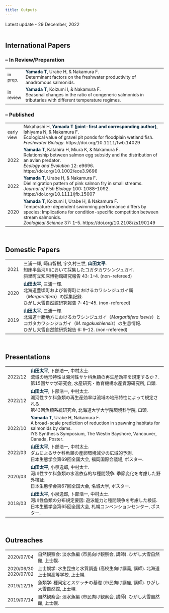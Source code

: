 ```yaml
---
title: Outputs
---
```


Latest update - 29 December, 2022
<br />
<br />

<style>
table, th, td {
    font-size: 100%;
}
</style>

## International Papers
### – In Review/Preparation
| | |
| :- | :---------------- |
| in prep. | <span style="font-weight:bold; color: #06283D; ">Yamada T</span>, Urabe H, & Nakamura F.<br />Determinant factors on the freshwater productivity of anadromous salmonids. |
| in review | <span style="font-weight:bold; color: #06283D; ">Yamada T</span>, Koizumi I, & Nakamura F.<br />Seasonal changes in the ratio of congeneric salmonids in tributaries with different temperature regimes. |

### – Published
| | |
| :- | :---------------- |
| early view | Nakahashi H, <span style="font-weight:bold; color: #06283D; ">Yamada T (joint-first and corresponding author)</span>, Ishiyama N, & Nakamura F.<br />Ecological value of gravel pit ponds for floodplain wetland fish.<br />*Freshwater Biology*. https://doi.org/10.1111/fwb.14029 |
| 2022 | <span style="font-weight:bold; color: #06283D; ">Yamada T</span>, Katahira H, Miura K, & Nakamura F.<br />Relationship between salmon egg subsidy and the distribution of an avian predator. <br />*Ecology and Evolution* 12: e9696. https://doi.org/10.1002/ece3.9696 |
| 2022 | <span style="font-weight:bold; color: #06283D; ">Yamada T</span>, Urabe H, & Nakamura F. <br />Diel migration pattern of pink salmon fry in small streams. <br />*Journal of Fish Biology* 100: 1088–1092. https://doi.org/10.1111/jfb.15007 |
| 2020 | <span style="font-weight:bold; color: #06283D; ">Yamada T</span>, Koizumi I, Urabe H, & Nakamura F. <br />Temperature-dependent swimming performance differs by species: Implications for condition-specific competition between stream salmonids. <br />*Zoological Science* 37: 1–5. https://doi.org/10.2108/zs190149 |
<br />


## Domestic Papers
| | |
| :- | :---------------- |
| 2021 | 三浦一輝, 崎山智樹, 宇久村三世, <span style="font-weight:bold; color: #06283D; ">山田太平</span>. <br />知床半島河川において採集したコガタカワシンジュガイ. <br />斜里町立知床博物館研究報告 43: 1–4. (non-refereed) |
| 2020 | <span style="font-weight:bold; color: #06283D; ">山田太平</span>, 三浦一輝. <br />北海道豊頃町および新得町におけるカワシンジュガイ属（*Margaritifera*）の採集記録. <br />ひがし大雪自然館研究報告 7: 41–45. (non-refereed) |
| 2019 | <span style="font-weight:bold; color: #06283D; ">山田太平</span>, 三浦一輝. <br />北海道十勝地方におけるカワシンジュガイ（*Margaritifera laevis*）とコガタカワシンジュガイ（*M. togakushiensis*）の生息情報. <br />ひがし大雪自然館研究報告 6: 9–12. (non-refereed) |
<br />


## Presentations
| | |
| :- | :---------------- |
| 2022/12 | <span style="font-weight:bold; color: #06283D; ">山田太平</span>, 卜部浩一, 中村太士. <br />流域の地形特性は溯河性サケ科魚類の再生産効率を規定するか？. <br />第15回サケ学研究会, 水産研究・教育機構水産資源研究所, 口頭. |
| 2022/12 | <span style="font-weight:bold; color: #06283D; ">山田太平</span>, 卜部浩一, 中村太士. <br />溯河性サケ科魚類の再生産効率は流域の地形特性によって規定される. <br />第43回魚類系統研究会, 北海道大学大学院環境科学院, 口頭. |
| 2022/10 | <span style="font-weight:bold; color: #06283D; ">Yamada T</span>, Urabe H, Nakamura F. <br />A broad-scale prediction of reduction in spawning habitats for salmonids by dams. <br />IYS Synthesis Symposium, The Westin Bayshore, Vancouver, Canada, Poster. |
| 2022/03 | <span style="font-weight:bold; color: #06283D; ">山田太平</span>, 卜部浩一, 中村太士. <br />ダムによるサケ科魚類の産卵環境減少の広域的予測. <br />日本生態学会第69回全国大会, 福岡国際会議場, ポスター. |
| 2020/03 | <span style="font-weight:bold; color: #06283D; ">山田太平</span>, 小泉逸郎, 中村太士. <br />河川性サケ科魚類の水温依存的な種間競争: 季節変化を考慮した野外検証. <br />日本生態学会第67回全国大会, 名城大学, ポスター. |
| 2018/03 | <span style="font-weight:bold; color: #06283D; ">山田太平</span>, 小泉逸郎, 卜部浩一, 中村太士. <br />河川性魚類の分布規定要因: 遊泳能力と種間競争を考慮した検証. <br />日本生態学会第65回全国大会, 札幌コンベンションセンター, ポスター. |
<br />


## Outreaches
| | |
| :-- | :---------------- |
| 2020/07/04 | 自然観察会: 淡水魚編 (市民向け観察会, 講師). ひがし大雪自然館, 上士幌. |
| 2020/06/30<br />2020/07/02 | 上士幌学: 水生昆虫と水質調査 (高校生向け講義, 講師). 北海道上士幌高等学校, 上士幌. |
| 2019/12/15 | 魚類学: 種同定とスケッチの基礎 (市民向け講座, 講師). ひがし大雪自然館, 上士幌. |
| 2019/07/14 | 自然観察会: 淡水魚編 (市民向け観察会, 講師). ひがし大雪自然館, 上士幌. |





<!-- Google Fonts -->
<link rel="preconnect" href="https://fonts.googleapis.com"> 
<link rel="preconnect" href="https://fonts.gstatic.com" crossorigin> 
<link href="https://fonts.googleapis.com/css2?family=Josefin+Sans&display=swap" rel="stylesheet">

